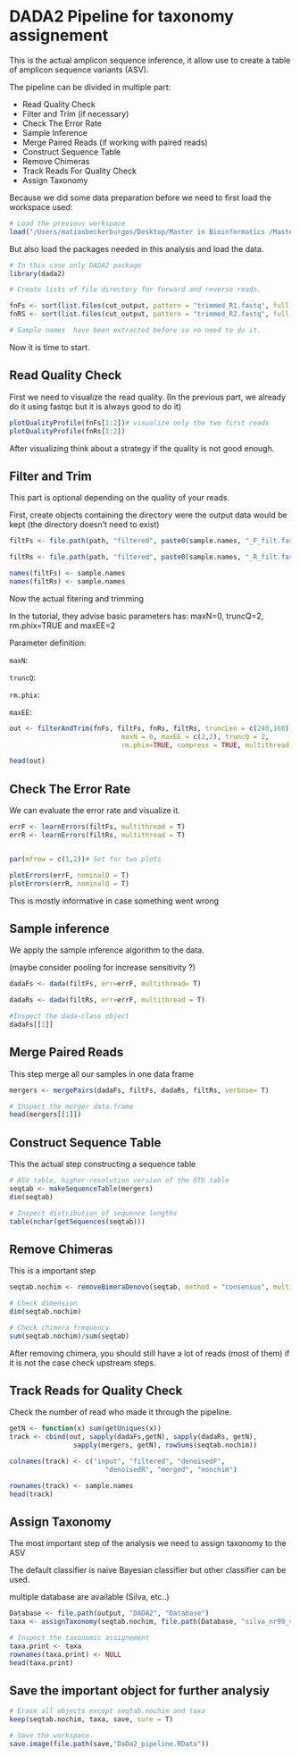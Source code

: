 # DADA2 Pipeline for taxonomy assignement

This is the actual amplicon sequence inference, it allow use to create a table of amplicon sequence variants (ASV).

The pipeline can be divided in multiple part:

- Read Quality Check
- Filter and Trim (if necessary)
- Check The Error Rate
- Sample Inference
- Merge Paired Reads (if working with paired reads)
- Construct Sequence Table
- Remove Chimeras
- Track Reads For Quality Check
- Assign Taxonomy


Because we did some data preparation before we need to first load the workspace used:

```r
# Load the previous workspace
load("/Users/matiasbeckerburgos/Desktop/Master in Bioinformatics /Master Thesis /Hawaiian_feral_Chicken_Microbiome/Backup_workspace/Data_preparation.RData")
```

But also load the packages needed in this analysis and load the data.

```r
# In this case only DADA2 package
library(dada2)

# Create lists of file directory for forward and reverse reads.

fnFs <- sort(list.files(cut_output, pattern = "trimmed_R1.fastq", full.names = T))
fnRS <- sort(list.files(cut_output, pattern = "trimmed_R2.fastq", full.names = T))

# Sample names  have been extracted before so no need to do it.
```

Now it is time to start.

## Read Quality Check

First we need to visualize the read quality. (In the previous part, we already do it using fastqc but it is always good to do it)

```r
plotQualityProfile(fnFs[1:2])# visualize only the two first reads
plotQualityProfile(fnRs[1:2])
```

After visualizing think about a strategy if the quality is not good enough.

## Filter and Trim 

This part is optional depending on the quality of your reads.

First, create objects containing the directory were the output data would be kept (the directory doesn't need to exist)

```r

filtFs <- file.path(path, "filtered", paste0(sample.names, "_F_filt.fastq.gz"))

filtRs <- file.path(path, "filtered", paste0(sample.names, "_R_filt.fastq.gz"))

names(filtFs) <- sample.names
names(filtRs) <- sample.names

```

Now the actual fitering and trimming

In the tutorial, they advise basic parameters has: maxN=0, truncQ=2, rm.phix=TRUE and maxEE=2

Parameter definition:

`maxN`:

`truncQ`:

`rm.phix`:

`maxEE`:

```r
out <- filterAndTrim(fnFs, filtFs, fnRs, filtRs, truncLen = c(240,160), 
                            maxN = 0, maxEE = c(2,2), truncQ = 2, 
                            rm.phix=TRUE, compress = TRUE, multithread = TRUE)

head(out)
```

## Check The Error Rate

We can evaluate the error rate and visualize it.

```r
errF <- learnErrors(filtFs, multithread = T)
errR <- learnErrors(filtRs, multithread = T)


par(mfrow = c(1,2))# Set for two plots

plotErrors(errF, nominalQ = T)
plotErrors(errR, nominalQ = T)

```

This is mostly informative in case something went wrong

## Sample inference

We apply the sample inference algorithm to the data. 

(maybe consider pooling for increase sensitivity ?)

```r

dadaFs <- dada(filtFs, err=errF, multithread= T)

dadaRs <- dada(filtRs, err=errF, multithread = T)

#Inspect the dada-class object
dadaFs[[1]]
```

## Merge Paired Reads

This step merge all our samples in one data frame

```r

mergers <- mergePairs(dadaFs, filtFs, dadaRs, filtRs, verbose= T)

# Inspect the merger data.frame
head(mergers[[1]])
```

## Construct Sequence Table

This the actual step constructing a sequence table

```r
# ASV table, higher-resolution version of the OTU table
seqtab <- makeSequenceTable(mergers)
dim(seqtab)

# Inspect distribution of sequence lengths
table(nchar(getSequences(seqtab)))
```

## Remove Chimeras

This is a important step

```r
seqtab.nochim <- removeBimeraDenovo(seqtab, method = "consensus", multithread= T, verbose = T)

# Check dimension
dim(seqtab.nochim)

# Check chimera frequency
sum(seqtab.nochim)/sum(seqtab)
```

After removing chimera, you should still have a lot of reads (most of them) if it is not the case check upstream steps.

## Track Reads for Quality Check

Check the number of read who made it through the pipeline.

```r
getN <- function(x) sum(getUniques(x))
track <- cbind(out, sapply(dadaFs,getN), sapply(dadaRs, getN), 
                sapply(mergers, getN), rowSums(seqtab.nochim))

colnames(track) <- c("input", "filtered", "denoisedF", 
                        "denoisedR", "merged", "nonchim")

rownames(track) <- sample.names
head(track)
```

## Assign Taxonomy

The most important step of the analysis we need to assign taxonomy to the ASV

The default classifier is naive Bayesian classifier but other classifier can be used.

multiple database are available (Silva, etc..)

```r
Database <- file.path(output, "DADA2", "Database")
taxa <- assignTaxonomy(seqtab.nochim, file.path(Database, "silva_nr99_v138.1_train_set.fa.gz"), multithread = T)

# Inspect the taxonomic assignement
taxa.print <- taxa
rownames(taxa.print) <- NULL
head(taxa.print)
```


## Save the important object for further analysiy

```r
# Erase all objects except seqtab.nochim and taxa
keep(seqtab.nochim, taxa, save, sure = T)

# Save the workspace
save.image(file.path(save,"DaDa2_pipeline.RData"))
```